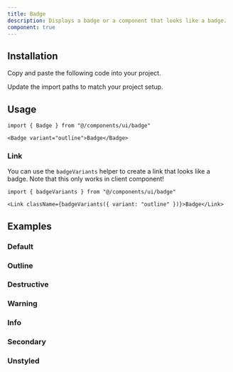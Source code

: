 ```yaml
---
title: Badge
description: Displays a badge or a component that looks like a badge.
component: true
---
```


<ComponentPreview name="badge-demo" />

## Installation

<Steps>

<Step>Copy and paste the following code into your project.</Step>

<ComponentSource name="badge" />

<Step>Update the import paths to match your project setup.</Step>

</Steps>

## Usage

```tsx
import { Badge } from "@/components/ui/badge"
```

```tsx
<Badge variant="outline">Badge</Badge>
```

### Link

You can use the `badgeVariants` helper to create a link that looks like a badge. Note that this only works in client component!

```tsx
import { badgeVariants } from "@/components/ui/badge"
```

```tsx
<Link className={badgeVariants({ variant: "outline" })}>Badge</Link>
```

## Examples

### Default

<ComponentPreview name="badge-demo" />

### Outline

<ComponentPreview name="badge-outline-demo" />

### Destructive

<ComponentPreview name="badge-destructive-demo" />

### Warning

<ComponentPreview name="badge-warning-demo" />

### Info

<ComponentPreview name="badge-info-demo" />

### Secondary

<ComponentPreview name="badge-secondary-demo" />

### Unstyled

<ComponentPreview name="badge-unstyled-demo" />

